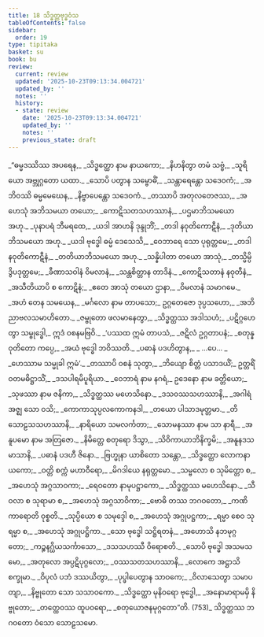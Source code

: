 ```yaml
---
title: 18 သိဒ္ဓတ္ထဗုဒ္ဓဝံသ
tableOfContents: false
sidebar:
  order: 19
type: tipitaka
basket: su
book: bu
review:
  current: review
  updated: '2025-10-23T09:13:34.004721'
  updated_by: ''
  notes: ''
  history:
  - state: review
    date: '2025-10-23T09:13:34.004721'
    updated_by: ''
    notes: ''
    previous_state: draft
---
```



<ReviewStatus review={frontmatter.review} showDetails={true} />

<HypothesisAnnotation frontmatter={frontmatter} />

<DynamicBreadcrumb />

<Division number="1" book="bu" e="ch" v="21" p="357">

<Paragraph number="748" type="verses" book="bu">
_“ဓမ္မဒဿိဿ အပရေန,_  
_သိဒ္ဓတ္ထော နာမ နာယကော;_  
_နိဟနိတွာ တမံ သဗ္ဗံ,_  
_သူရိယော အဗ္ဘုဂ္ဂတော ယထာ._  

</Paragraph>

</Division>
<Division number="2" book="bu" e="ch" v="21" p="357">

<Paragraph number="749" type="verses" book="bu">
_သောပိ ပတွာန သမ္ဗောဓိံ,_  
_သန္တာရေန္တော သဒေဝကံ;_  
_အဘိဝဿိ ဓမ္မမေဃေန,_  
_နိဗ္ဗာပေန္တော သဒေဝကံ._  

</Paragraph>

</Division>
<Division number="3" book="bu" e="ch" v="21" p="357">

<Paragraph number="750" type="verses" book="bu">
_တဿာပိ အတုလတေဇဿ,_  
_အဟေသုံ အဘိသမယာ တယော;_  
_ကောဋိသတသဟဿာနံ,_  
_ပဌမာဘိသမယော အဟု._  

</Paragraph>

</Division>
<Division number="4" book="bu" e="ch" v="21" p="357">

<Paragraph number="751" type="verses" book="bu">
_ပုနာပရံ ဘီမရထေ,_  
_ယဒါ အာဟနိ ဒုန္ဒုဘိံ;_  
_တဒါ နဝုတိကောဋီနံ,_  
_ဒုတိယာဘိသမယော အဟု._  

</Paragraph>

</Division>
<Division number="5" book="bu" e="ch" v="21" p="357">

<Paragraph number="752" type="verses" book="bu">
_ယဒါ ဗုဒ္ဓေါ ဓမ္မံ ဒေသေသိ,_  
_ဝေဘာရေ သော ပုရုတ္တမေ;_  
_တဒါ နဝုတိကောဋီနံ,_  
_တတိယာဘိသမယော အဟု._  

</Paragraph>

</Division>
<Division number="6" book="bu" e="ch" v="21" p="357">

<Paragraph number="753" type="verses" book="bu">
_သန္နိပါတာ တယော အာသုံ,_  
_တသ္မိမ္ပိ ဒွိပဒုတ္တမေ;_  
_ခီဏာသဝါနံ ဝိမလာနံ,_  
_သန္တစိတ္တာန တာဒိနံ._  

</Paragraph>

</Division>
<Division number="7" book="bu" e="ch" v="21" p="358">

<Paragraph number="754" type="verses" book="bu">
_ကောဋိသတာနံ နဝုတီနံ,_  
_အသီတိယာပိ စ ကောဋိနံ;_  
_ဧတေ အာသုံ တယော ဌာနာ,_  
_ဝိမလာနံ သမာဂမေ._  

</Paragraph>

</Division>
<Division number="8" book="bu" e="ch" v="21" p="358">

<Paragraph number="755" type="verses" book="bu">
_အဟံ တေန သမယေန,_  
_မင်္ဂလော နာမ တာပသော;_  
ဥဂ္ဂတေဇော ဒုပ္ပသဟော,_  
_အဘိညာဗလသမာဟိတော._  

</Paragraph>

</Division>
<Division number="9" book="bu" e="ch" v="21" p="358">

<Paragraph number="756" type="verses" book="bu">
_ဇမ္ဗုတော ဖလမာနေတွာ,_  
_သိဒ္ဓတ္ထဿ အဒါသဟံ;_  
_ပဋိဂ္ဂဟေတွာ သမ္ဗုဒ္ဓေါ,_  
ဣဒံ ဝစနမဗြဝိ._  

</Paragraph>

</Division>
<Division number="10" book="bu" e="ch" v="21" p="358">

<Paragraph number="757" type="verses" book="bu">
_‘ပဿထ ဣမံ တာပသံ,_  
_ဇဋိလံ ဥဂ္ဂတာပနံ;_  
_စတုန္နဝုတိတော ကပ္ပေ,_  
_အယံ ဗုဒ္ဓေါ ဘဝိဿတိ._  

</Paragraph>

</Division>
<Division number="11" book="bu" e="ch" v="21" p="358">

<Paragraph number="758" type="verses" book="bu">
_ပဓာနံ ပဒဟိတွာန,_  
_ …ပေ… _  
_ဟေဿာမ သမ္မုခါ ဣမံ’._  

</Paragraph>

</Division>
<Division number="12" book="bu" e="ch" v="21" p="358">

<Paragraph number="759" type="verses" book="bu">
_တဿာပိ ဝစနံ သုတွာ,_  
_ဘိယျော စိတ္တံ ပသာဒယိံ;_  
ဥတ္တရိံ ဝတမဓိဋ္ဌာသိံ,_  
_ဒသပါရမိပူရိယာ._  

</Paragraph>

</Division>
<Division number="13" book="bu" e="ch" v="21" p="358">

<Paragraph number="760" type="verses" book="bu">
_ဝေဘာရံ နာမ နဂရံ,_  
ဥဒေနော နာမ ခတ္တိယော;_  
_သုဖဿာ နာမ ဇနိကာ,_  
_သိဒ္ဓတ္ထဿ မဟေသိနော._  

</Paragraph>

</Division>
<Division number="14" book="bu" e="ch" v="21" p="358">

<Paragraph number="761" type="verses" book="bu">
_ဒသဝဿသဟဿာနိ,_  
_အဂါရံ အဇ္ဈ သော ဝသိ;_  
_ကောကာသုပ္ပလကောကနဒါ,_  
_တယော ပါသာဒမုတ္တမာ._  

</Paragraph>

</Division>
<Division number="15" book="bu" e="ch" v="21" p="358">

<Paragraph number="762" type="verses" book="bu">
_တိသောဠသသဟဿာနိ,_  
_နာရိယော သမလင်္ကတာ;_  
_သောမနဿာ နာမ သာ နာရီ,_  
_အနူပမော နာမ အတြဇော._  

</Paragraph>

</Division>
<Division number="16" book="bu" e="ch" v="21" p="358">

<Paragraph number="763" type="verses" book="bu">
_နိမိတ္တေ စတုရော ဒိသွာ,_  
_သိဝိကာယာဘိနိက္ခမိ;_  
_အနူနဒသမာသာနိ,_  
_ပဓာနံ ပဒဟီ ဇိနော._  

</Paragraph>

</Division>
<Division number="17" book="bu" e="ch" v="21" p="358">

<Paragraph number="764" type="verses" book="bu">
_ဗြဟ္မုနာ ယာစိတော သန္တော,_  
_သိဒ္ဓတ္ထော လောကနာယကော;_  
_ဝတ္တိ စက္ကံ မဟာဝီရော,_  
_မိဂဒါယေ နရုတ္တမော._  

</Paragraph>

</Division>
<Division number="18" book="bu" e="ch" v="21" p="358">

<Paragraph number="765" type="verses" book="bu">
_သမ္ဗလော စ သုမိတ္တော စ,_  
_အဟေသုံ အဂ္ဂသာဝကာ;_  
_ရေဝတော နာမုပဋ္ဌာကော,_  
_သိဒ္ဓတ္ထဿ မဟေသိနော._  

</Paragraph>

</Division>
<Division number="19" book="bu" e="ch" v="21" p="358">

<Paragraph number="766" type="verses" book="bu">
_သီဝလာ စ သုရာမာ စ,_  
_အဟေသုံ အဂ္ဂသာဝိကာ;_  
_ဗောဓိ တဿ ဘဂဝတော,_  
_ကဏိကာရောတိ ဝုစ္စတိ._  

</Paragraph>

</Division>
<Division number="20" book="bu" e="ch" v="21" p="358">

<Paragraph number="767" type="verses" book="bu">
_သုပ္ပိယော စ သမုဒ္ဒေါ စ,_  
_အဟေသုံ အဂ္ဂုပဋ္ဌကာ;_  
_ရမ္မာ စေဝ သုရမ္မာ စ,_  
_အဟေသုံ အဂ္ဂုပဋ္ဌိကာ._  

</Paragraph>

</Division>
<Division number="21" book="bu" e="ch" v="21" p="359">

<Paragraph number="768" type="verses" book="bu">
_သော ဗုဒ္ဓေါ သဋ္ဌိရတနံ,_  
_အဟောသိ နဘမုဂ္ဂတော;_  
_ကဉ္စနဂ္ဃိယသင်္ကာသော,_  
_ဒသသဟဿီ ဝိရောစတိ._  

</Paragraph>

</Division>
<Division number="22" book="bu" e="ch" v="21" p="359">

<Paragraph number="769" type="verses" book="bu">
_သောပိ ဗုဒ္ဓေါ အသမသမော,_  
_အတုလော အပ္ပဋိပုဂ္ဂလော;_  
_ဝဿသတသဟဿာနိ,_  
_လောကေ အဋ္ဌာသိ စက္ခုမာ._  

</Paragraph>

</Division>
<Division number="23" book="bu" e="ch" v="21" p="359">

<Paragraph number="770" type="verses" book="bu">
_ဝိပုလံ ပဘံ ဒဿယိတွာ,_  
_ပုပ္ဖါပေတွာန သာဝကေ;_  
_ဝိလာသေတွာ သမာပတျာ,_  
_နိဗ္ဗုတော သော သသာဝကော._  

</Paragraph>

</Division>
<Division number="24" book="bu" e="ch" v="21" p="359">

<Paragraph number="771" type="verses" book="bu">
_သိဒ္ဓတ္ထော မုနိဝရော ဗုဒ္ဓေါ,_  
_အနောမာရာမမှိ နိဗ္ဗုတော;_  
_တတ္ထေဝဿ ထူပဝရော,_  
_စတုယောဇနမုဂ္ဂတော”တိ. (753)_  


</Paragraph>
</Division>

<Paragraph number="772" type="center" book="bu">
သိဒ္ဓတ္ထဿ ဘဂဝတော ဝံသော သောဠသမော.
</Paragraph>